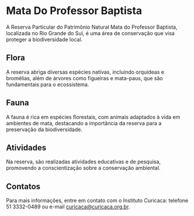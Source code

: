 # Mata Do Professor Baptista

A Reserva Particular do Patrimônio Natural Mata do Professor Baptista, localizada no Rio Grande do Sul, é uma área de conservação que visa proteger a biodiversidade local.

## Flora

A reserva abriga diversas espécies nativas, incluindo orquídeas e bromélias, além de árvores como figueiras e mata-paus, que são fundamentais para o ecossistema.

## Fauna

A fauna é rica em espécies florestais, com animais adaptados à vida em ambientes de mata, destacando a importância da reserva para a preservação da biodiversidade.

## Atividades

Na reserva, são realizadas atividades educativas e de pesquisa, promovendo a conscientização sobre a conservação ambiental.

## Contatos

Para mais informações, entre em contato com o Instituto Curicaca: telefone 51 3332-0489 ou e-mail curicaca@curicaca.org.br.